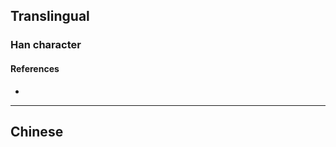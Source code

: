 {{character info/new}}
{{also|僨}}
==Translingual==

===Han character===
{{Han char|rn=9|rad=人|as=09|sn=11|four=|canj=OJTO|ids=⿰亻贲}}

====References====
* {{Han ref|kx=0112.071|hdz=10186.100|uh=507E|ud=20606}}

----

==Chinese==
{{zh-see|僨}}
